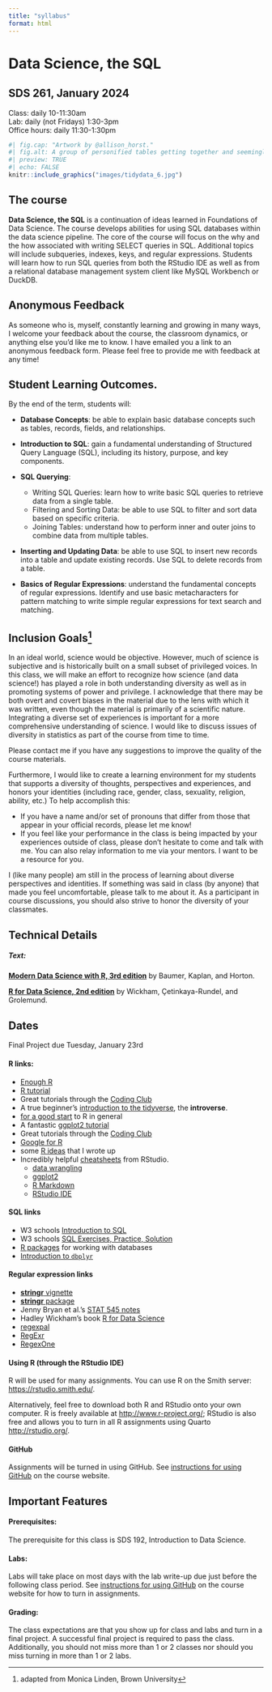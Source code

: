 ```yaml
---
title: "syllabus"
format: html
---
```


# Data Science, the SQL
## SDS 261, January 2024

Class: daily 10-11:30am  
Lab: daily (not Fridays) 1:30-3pm  
Office hours: daily 11:30-1:30pm 

```r
#| fig.cap: "Artwork by @allison_horst."
#| fig.alt: A group of personified tables getting together and seemingly very happy to see each other.
#| preview: TRUE
#| echo: FALSE
knitr::include_graphics("images/tidydata_6.jpg")
```

## The course 

**Data Science, the SQL** is a continuation of ideas learned in Foundations of Data Science.  The course develops abilities for using SQL databases within the data science pipeline.  The core of the course will focus on the why and the how associated with writing SELECT queries in SQL.  Additional topics will include subqueries, indexes, keys, and regular expressions. Students will learn how to run SQL queries from both the RStudio IDE as well as from a relational database management system client like MySQL Workbench or DuckDB. 


:::{.callout-tip icon=false}
## Anonymous Feedback

As someone who is, myself, constantly learning and growing in many ways, I welcome your feedback about the course, the classroom dynamics, or anything else you'd like me to know.  I have emailed you a link to an anonymous feedback form.  Please feel free to provide me with feedback at any time!  
:::

## Student Learning Outcomes.
By the end of the term, students will:

* **Database Concepts**: be able to explain basic database concepts such as tables, records, fields, and relationships.

* **Introduction to SQL**: gain a fundamental understanding of Structured Query Language (SQL), including its history, purpose, and key components.

* **SQL Querying**:
  - Writing SQL Queries: learn how to write basic SQL queries to retrieve data from a single table.
  - Filtering and Sorting Data: be able to use SQL to filter and sort data based on specific criteria.
  - Joining Tables: understand how to perform inner and outer joins to combine data from multiple tables.

* **Inserting and Updating Data**: be able to use SQL to insert new records into a table and update existing records. Use SQL to delete records from a table.

* **Basics of Regular Expressions**: understand the fundamental concepts of regular expressions.  Identify and use basic metacharacters for pattern matching to write simple regular expressions for text search and matching.



## Inclusion Goals^[adapted from Monica Linden, Brown University]

In an ideal world, science would be objective. However, much of science is subjective and is historically built on a small subset of privileged voices. In this class, we will make an effort to recognize how science (and data science!) has played a role in both understanding diversity as well as in promoting systems of power and privilege. I acknowledge that there may be both overt and covert biases in the material due to the lens with which it was written, even though the material is primarily of a scientific nature. Integrating a diverse set of experiences is important for a more comprehensive understanding of science. I would like to discuss issues of diversity in statistics as part of the course from time to time.

Please contact me if you have any suggestions to improve the quality of the course materials.

Furthermore, I would like to create a learning environment for my students that supports a diversity of thoughts, perspectives and experiences, and honors your identities (including race, gender, class, sexuality, religion, ability, etc.) To help accomplish this:

* If you have a name and/or set of pronouns that differ from those that appear in your official records, please let me know!
* If you feel like your performance in the class is being impacted by your experiences outside of class, please don't hesitate to come and talk with me.  You can also relay information to me via your mentors.  I want to be a resource for you. 

I (like many people) am still in the process of learning about diverse perspectives and identities. If something was said in class (by anyone) that made you feel uncomfortable, please talk to me about it.  As a participant in course discussions, you should also strive to honor the diversity of your classmates.

## Technical Details

##### Text: 
<b> <a href = "https://mdsr-book.github.io/mdsr3e/" target = "_blank">Modern Data Science with R, 3rd edition</a></b> by Baumer, Kaplan, and Horton.

<b><a href = "https://r4ds.hadley.nz/" target = "_blank">R for Data Science, 2nd edition</a></b> by Wickham, Çetinkaya-Rundel, and Grolemund.

:::{.callout-tip icon=false}
## Dates

Final Project due Tuesday, January 23rd 
:::

#### R links:

* <a href = "http://cran.r-project.org/web/packages/mosaic/vignettes/V1MinimalR.pdf" target = "_blank">Enough R</a>
* <a href = "https://pages.pomona.edu/~jsh04747/courses/RTutorial.pdf" target = "_blank">R tutorial</a>
* Great tutorials through the <a href = "https://ourcodingclub.github.io/tutorials.html" target = "_blank">Coding Club</a>
* A true beginner's <a href = "https://spielmanlab.github.io/introverse/index.html" target = "_blank">introduction to the tidyverse</a>, the **introverse**.
* <a href="https://education.rstudio.com/learn/" target="_blank">for a good start</a> to R in general
* A fantastic <a href="https://www.cedricscherer.com/2019/08/05/a-ggplot2-tutorial-for-beautiful-plotting-in-r/" target="_blank">ggplot2 tutorial</a>
* Great tutorials through the <a href="https://ourcodingclub.github.io/tutorials/" target="_blank">Coding Club</a>
* <a href="http://www.rseek.org/" target="_blank">Google for R</a>
* some <a href = "http://st47s.com/Math150/Notes/rfunc.html" target="_blank">R ideas</a> that I wrote up 
* Incredibly helpful <a href="https://www.rstudio.com/resources/cheatsheets/" target="_blank">cheatsheets</a> from RStudio.
   * <a href="https://github.com/rstudio/cheatsheets/raw/master/data-transformation.pdf" target="_blank">data wrangling</a>
   * <a href="https://github.com/rstudio/cheatsheets/raw/master/data-visualization-2.1.pdf" target="_blank">ggplot2</a>
   * <a href="https://github.com/rstudio/cheatsheets/raw/master/rmarkdown-2.0.pdf" target="_blank">R Markdown</a>
   * <a href="https://github.com/rstudio/cheatsheets/raw/master/rstudio-ide.pdf" target="_blank">RStudio IDE</a>

#### SQL links

* W3 schools <a href = "https://www.w3schools.com/sql/sql_intro.asp" target = "_blank">Introduction to SQL</a>
* W3 schools <a href = "https://www.w3resource.com/sql-exercises/" target = "_blank">SQL Exercises, Practice, Solution</a>
* <a href = "https://cran.r-project.org/web/views/Databases.html" target = "_blank">R packages</a> for working with databases
* <a href = "https://dbplyr.tidyverse.org/articles/dbplyr.html" target = "_blank">Introduction to `dbplyr`</a>

#### Regular expression links

* <a href = "https://cran.r-project.org/web/packages/stringr/vignettes/stringr.html" target = "_blank">**stringr** vignette</a>
* <a href = "https://stringr.tidyverse.org/" target = "_blank">**stringr** package</a>
* Jenny Bryan et al.'s <a href = "https://stat545.com/character-vectors.html" target = "_blank">STAT 545 notes</a>
* Hadley Wickham's book <a href = "https://r4ds.had.co.nz/strings.html" target = "_blank">R for Data Science</a>
* <a href = "http://regexpal.com/" target = "_blank">regexpal</a>   
* <a href = "http://www.regexr.com/" target = "_blank">RegExr</a>
* <a href = "https://regexone.com/" target = "_balnk">RegexOne</a>





#### Using R (through the RStudio IDE)

R will be used for many assignments.
You can use R on the Smith server: <a href = "https://rstudio.smith.edu/" target = "_blank">https://rstudio.smith.edu/</a>.

Alternatively, feel free to download both R and RStudio onto your own computer.
R is freely available at <a href = "http://www.r-project.org/" target = "_blank">http://www.r-project.org/</a>; RStudio is also free and allows you to turn in all R assignments using Quarto <a href = "http://rstudio.org/" target = "_blank">http://rstudio.org/</a>.

#### GitHub

Assignments will be turned in using GitHub.  See <a href = "https://sds261-sql.netlify.app/syllabus" target = "_blank">instructions for using GitHub</a> on the course website.

## Important Features

#### Prerequisites:

The prerequisite for this class is SDS 192, Introduction to Data Science.

#### Labs:

Labs will take place on most days with the lab write-up due just before the following class period. See <a href = "https://sds261-sql.netlify.app/syllabus" target = "_blank">instructions for using GitHub</a> on the course website for how to turn in assignments.

#### Grading:

The class expectations are that you show up for class and labs and turn in a final project. A successful final project is required to pass the class.  Additionally, you should not miss more than 1 or 2 classes nor should you miss turning in more than 1 or 2 labs.

